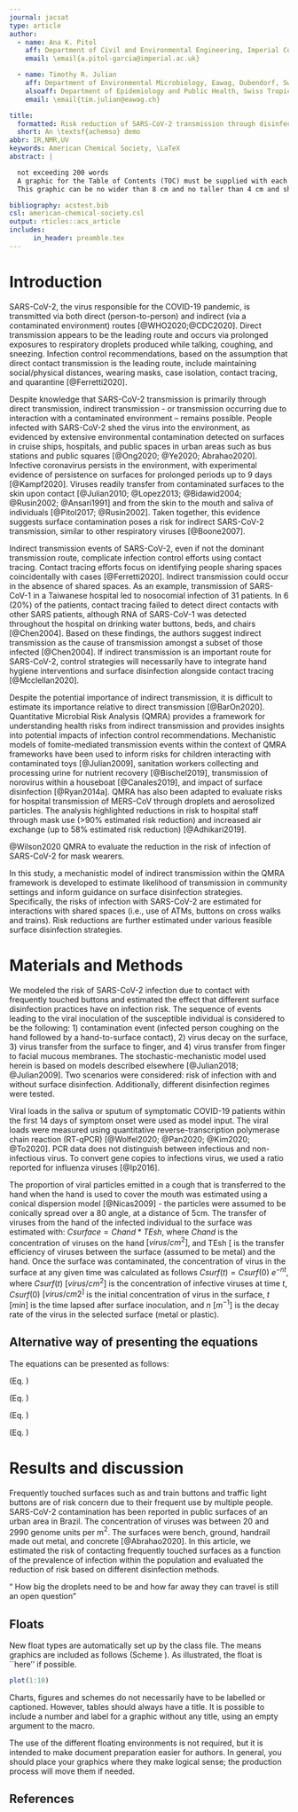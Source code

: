 ```yaml
---
journal: jacsat
type: article
author:
  - name: Ana K. Pitol
    aff: Department of Civil and Environmental Engineering, Imperial College London, United Kingdom
    email: \email{a.pitol-garcia@imperial.ac.uk}

  - name: Timothy R. Julian
    aff: Department of Environmental Microbiology, Eawag, Dubendorf, Switzerland
    alsoaff: Department of Epidemiology and Public Health, Swiss Tropical and Public Health Institute, Basel, Switzerland
    email: \email{tim.julian@eawag.ch}

title:
  formatted: Risk reduction of SARS-CoV-2 transmission through disinfection of frequently touched surfaces. A Quantitative Microbial Risk Assessment. 
  short: An \textsf{achemso} demo
abbr: IR,NMR,UV
keywords: American Chemical Society, \LaTeX
abstract: |

  not exceeding 200 words
  A graphic for the Table of Contents (TOC) must be supplied with each Letter
  This graphic can be no wider than 8 cm and no taller than 4 cm and should be prepared following the specifications under Artwork.

bibliography: acstest.bib
csl: american-chemical-society.csl
output: rticles::acs_article
includes:
      in_header: preamble.tex
---
```


\begin{tocentry}
\includegraphics{Risk-reduction-of-SARS-CoV-2-by-disinfection-of-surfaces-and-hands_files/figure-latex/TOC.pdf}
\end{tocentry}


# Introduction
SARS-CoV-2, the virus responsible for the COVID-19 pandemic, is transmitted via both direct (person-to-person) and indirect (via a contaminated environment) routes [@WHO2020;@CDC2020]. Direct transmission appears to be the leading route and occurs via prolonged exposures to respiratory droplets produced while talking, coughing, and sneezing. Infection control recommendations, based on the assumption that direct contact transmission is the leading route, include maintaining social/physical distances, wearing masks, case isolation, contact tracing, and quarantine [@Ferretti2020].

Despite knowledge that SARS-CoV-2 transmission is primarily through direct transmission, indirect transmission - or transmission occurring due to interaction with a contaminated environment – remains possible.   People infected with SARS-CoV-2 shed the virus into the environment, as evidenced by extensive environmental contamination detected on surfaces in cruise ships, hospitals, and public spaces in urban areas such as bus stations and public squares [@Ong2020; @Ye2020; Abrahao2020].  Infective coronavirus persists in the environment, with experimental evidence of persistence on surfaces for prolonged periods up to 9 days [@Kampf2020].  Viruses readily transfer from contaminated surfaces to the skin upon contact [@Julian2010; @Lopez2013; @Bidawid2004; @Rusin2002; @Ansari1991] and from the skin to the mouth and saliva of individuals [@Pitol2017; @Rusin2002].  Taken together, this evidence suggests surface contamination poses a risk for indirect SARS-CoV-2 transmission, similar to other respiratory viruses [@Boone2007].  

Indirect transmission events of SARS-CoV-2, even if not the dominant transmission route, complicate infection control efforts using contact tracing.  Contact tracing efforts focus on identifying people sharing spaces coincidentally with cases [@Ferretti2020].  Indirect transmission could occur in the absence of shared spaces.  As an example, transmission of SARS-CoV-1 in a Taiwanese hospital led to nosocomial infection of 31 patients. In 6 (20%) of the patients, contact tracing failed to detect direct contacts with other SARS patients, although RNA of SARS-CoV-1 was detected throughout the hospital on drinking water buttons, beds, and chairs [@Chen2004].  Based on these findings, the authors suggest indirect transmission as the cause of transmission amongst a subset of those infected [@Chen2004]. If indirect transmission is an important route for SARS-CoV-2, control strategies will necessarily have to integrate hand hygiene interventions and surface disinfection alongside contact tracing [@Mcclellan2020].

Despite the potential importance of indirect transmission, it is difficult to estimate its importance relative to direct transmission [@BarOn2020]. Quantitative Microbial Risk Analysis (QMRA) provides a framework for understanding health risks from indirect transmission and provides insights into potential impacts of infection control recommendations.  Mechanistic models of fomite-mediated transmission events within the context of QMRA frameworks have been used to inform risks for children interacting with contaminated toys [@Julian2009], sanitation workers collecting and processing urine for nutrient recovery [@Bischel2019], transmission of norovirus within a houseboat [@Canales2019], and impact of surface disinfection [@Ryan2014a].  QMRA has also been adapted to evaluate risks for hospital transmission of MERS-CoV through droplets and aerosolized particles.  The analysis highlighted reductions in risk to hospital staff through mask use (>90% estimated risk reduction) and increased air exchange (up to 58% estimated risk reduction) [@Adhikari2019].  

@Wilson2020 QMRA to evaluate the reduction in the risk of infection of SARS-CoV-2 for mask wearers.

In this study, a mechanistic model of indirect transmission within the QMRA framework is developed to estimate likelihood of transmission in community settings and inform guidance on surface disinfection strategies. Specifically, the risks of infection with SARS-CoV-2 are estimated for interactions with shared spaces (i.e., use of ATMs, buttons on cross walks and trains).  Risk reductions are further estimated under various feasible surface disinfection strategies. 

# Materials and Methods

We modeled the risk of SARS-CoV-2 infection due to contact with frequently touched buttons and estimated the effect that different surface disinfection practices have on infection risk. The sequence of events leading to the viral inoculation of the susceptible individual is considered to be the following: 1) contamination event (infected person coughing on the hand followed by a hand-to-surface contact), 2) virus decay on the surface, 3) virus transfer from the surface to finger, and 4) virus transfer from finger to facial mucous membranes. The stochastic-mechanistic model used herein is based on models described elsewhere [@Julian2018; @Julian2009]. Two scenarios were considered: risk of infection with and without surface disinfection. Additionally, different disinfection regimes were tested. 

Viral loads in the saliva or sputum of symptomatic COVID-19 patients within the first 14 days of symptom onset were used as model input. The viral loads were measured using quantitative reverse-transcription polymerase chain reaction (RT-qPCR)  [@Wolfel2020; @Pan2020; @Kim2020; @To2020]. PCR data does not distinguish between infectious and non-infectious virus. To convert gene copies to infections virus, we used a ratio reported for influenza viruses [@Ip2016].

The proportion of viral particles emitted in a cough that is transferred to the hand when the hand is used to cover the mouth was estimated using a conical dispersion model  [@Nicas2009] -  the particles were assumed to be conically spread over a 80 angle, at a distance of 5cm. The transfer of viruses from the hand of the infected individual to the surface was estimated with: $Csurface=Chand*TEsh$, where $Chand$ is the concentration of viruses on the hand $[virus/cm^2]$, and TEsh $[%]$ is the transfer efficiency of viruses between the surface (assumed to be metal) and the hand. Once the surface was contaminated, the concentration of virus in the surface at any given time was calculated as follows $Csurf(t)= Csurf(0)$ $e^{-nt}$, where $Csurf(t)$ $[virus/cm^2]$ is the concentration of infective viruses at time $t$, $Csurf(0)$ $[virus/cm2^]$ is the initial concentration of virus in the surface, $t$ $[min]$ is the time lapsed after surface inoculation, and $n$ $[m^{-1}]$ is the decay rate of the virus in the selected surface (metal or plastic).


## Alternative way of presenting the equations
The equations can be presented as follows:

(Eq. \ref{eqn:Inactivation})
\begin{equation}
C(t)= C(0) e^{-nt} \label{eqn:Inactivation}
\end{equation}

(Eq. \ref{eqn:Transfer_sh})
\begin{equation}
C_{f_f} = C(t) TE_{sh} \label{eqn:Transfer_sh}
\end{equation}

(Eq. \ref{eqn:Dose})
\begin{equation}
D = C_{h} S_{hm} TE_{hm} \label{eqn:Dose}
\end{equation}

(Eq. \ref{eqn:DoseResponse})
\begin{equation}
P_{inf}=1 - e^{-kD} \label{eqn:DoseResponse}
\end{equation}

# Results and discussion

Frequently touched surfaces such as and train buttons and  traffic light buttons are of risk concern due to their frequent use by multiple people. SARS-CoV-2 contamination has been reported in public surfaces of an urban area in Brazil. The concentration of viruses was between 20 and 2990  genome units per m$^2$. The surfaces were bench, ground, handrail made out metal, and concrete [@Abrahao2020]. In this article, we estimated the risk of contacting frequently touched surfaces as a function of the prevalence of infection within the population and evaluated the reduction of risk based on different disinfection methods. 

“ How big the droplets need to be and how far away they can travel is still an open question" 

## Floats

New float types are automatically set up by the class file.  The
means graphics are included as follows (Scheme \ref{sch:example}).  As
illustrated, the float is ``here'' if possible.
\begin{scheme}
  Your scheme graphic would go here: \texttt{.eps} format\\
  for \LaTeX\, or \texttt{.pdf} (or \texttt{.png}) for pdf\LaTeX\\
  \textsc{ChemDraw} files are best saved as \texttt{.eps} files:\\
  these can be scaled without loss of quality, and can be\\
  converted to \texttt{.pdf} files easily using \texttt{eps2pdf}.\\
  %\includegraphics{graphic}
  \caption{An example scheme}
  \label{sch:example}
\end{scheme}

```r
plot(1:10)
```

\begin{figure}
  As well as the standard float types \texttt{table}\\
  and \texttt{figure}, the class also recognises\\
  \texttt{scheme}, \texttt{chart} and \texttt{graph}.
  \caption{An example figure}
  \label{fgr:example}
\end{figure}

Charts, figures and schemes do not necessarily have to be labelled or
captioned.  However, tables should always have a title. It is
possible to include a number and label for a graphic without any
title, using an empty argument to the \texttt{\textbackslash caption}
macro.

The use of the different floating environments is not required, but
it is intended to make document preparation easier for authors. In
general, you should place your graphics where they make logical
sense; the production process will move them if needed.



\begin{acknowledgement}
The author thanks Sunil Dogga, Emmanuel Frousteyand, and Danilo Cuccato for their help with the model. 
\end{acknowledgement}

\begin{suppinfo}
Experimental procedures and
characterization data for all new compounds. The class will
automatically add a sentence pointing to the information on-line:
\end{suppinfo}

## References



